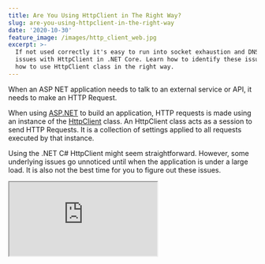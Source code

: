 ```yaml
---
title: Are You Using HttpClient in The Right Way?
slug: are-you-using-httpclient-in-the-right-way
date: '2020-10-30'
feature_image: /images/http_client_web.jpg
excerpt: >-
  If not used correctly it's easy to run into socket exhaustion and DNS related
  issues with HttpClient in .NET Core. Learn how to identify these issues and
  how to use HttpClient class in the right way.
---
```

When an ASP NET application needs to talk to an external service or API, it needs to make an HTTP Request.

When using [ASP.NET](http://asp.NET) to build an application, HTTP requests is made using an instance of the [HttpClient](https://docs.microsoft.com/en-us/dotnet/api/system.net.http.httpclient?view=netcore-3.1&WT.mc_id=AZ-MVP-5003875) class. An HttpClient class acts as a session to send HTTP Requests. It is a collection of settings applied to all requests executed by that instance.

Using the .NET C# HttpClient might seem straightforward. However, some underlying issues go unnoticed until when the application is under a large load. It is also not the best time for you to figure out these issues.

<iframe src="https://www.youtube.com/embed/bAXZx0zOeCU" />

So let's spend some time now and understand the proper way to use HttpClient class and avoid running into issues with it for your application.

## Common Issues When Using C# HttpClient

Before we go any further, let's first understand the common issues when using HttpClient and how to uncover them even when running on your local machine without any load.

Below I have a code sample used to talk to an external API, in this case, a [weather api](http://www.weatherapi.com/), to fetch weather details for a given city. The code instantiates a new instance of HttpClient, makes a GET request to the external API and returns the JSON response.

```csharp
using(var httpClient = new HttpClient())
{
    string APIURL = $"http://api.weatherapi.com/v1/current.json?key={API_KEY}&q={cityName}";
    var response =  await httpClient.GetAsync(APIURL);
    return await response.Content.ReadAsStringAsync();
}

```

It works fine; happy days. Let's move on to the next feature!

### Socket Exhaustion

But wait, let's take a second and fire up the command line. Let's see what's happening behind the scenes with the HttpClient and every execution of the above code.

We will use a popular command-line utility, [netstat](https://docs.microsoft.com/en-us/windows-server/administration/windows-commands/netstat), to look at the network statistics. It displays all active connections and details of it. Since we want to filter it down by the connections to the Weather API, let's filter it down using the API's IP address.

Running `ping api.weather.com` returns the IP address we want - `185.190.83.2`

Let’s use that to filter the records returned using the netstat command - `netstat -ano | findstr 185.190.83.2`

![Each request to the API opens a new socket and a connection to the external API. It leads to socket exhaustion problem.](/images/httpclient_socket_exhausition.jpg)

Every request to the API endpoint opens a new connection to the external API. As shown in the image above, you can see more network connections when running the `netstat` command after making requests to our API endpoint. Even after the HttpClient connection is disposed, it leaves the network connections in a TIME\_WAIT state.

_The TIME\_WAIT state means the connection is closed on one side (ours), but we''re still waiting to see if any additional packets come in because of a delay in the network connection._

These connections will eventually get closed after a timeout. However, as you can see, if there are many requests to the API, we can soon run of sockets to create (one per connection), and the application will throw an exception. The worst thing is such issues rarely happen in local development or testing unless you perform a load test on the application.

### DNS Changes Not Reflecting

If creating a new instance for every request is bad, the first solution that comes to our mind is the Singleton Pattern.

```csharp
private static HttpClient _httpClient;

public WeatherForecastController(ILogger<WeatherForecastController> logger)
{
    _logger = logger;
    if(_httpClient == null)
        _httpClient =  new HttpClient();
}

```

We can create a new instance of HttpClient and not dispose of for the application lifetime. In this case, we reuse the HttpClient instance, and so only one connection is maintained. It works fine as long as there are no DNS or other network-level changes to the external API's connection. If it happens, we will have to restart our API application to create a new HttpClient instance.

You can [read more about these issues](https://docs.microsoft.com/en-us/dotnet/architecture/microservices/implement-resilient-applications/use-httpclientfactory-to-implement-resilient-http-requests#issues-with-the-original-httpclient-class-available-in-net-core) using the HttpClient class directly in the official Microsoft documentation.

[![](/images/asp_net_core_banner.png)](https://www.youtube.com/playlist?list=PL59L9XrzUa-nqfCHIKazYMFRKapPNI4sP)

## Use IHttpClientFactory To Create HttpClient

Now that we know the issues let’s see how to fix this. The simplest way is to inject the `IHttpClient Factory` and create a new HttpClient instance from it.

```csharp
private readonly IHttpClientFactory _httpClientFactory;
public WeatherForecastController(IHttpClientFactory httpClientFactory)
{
     _httpClientFactory = httpClientFactory;
}

[HttpGet]
public async Task<string> Get(string cityName)
{
  var httpClient = _httpClientFactory.CreateClient();
    string APIURL = $"http://api.weatherapi.com/v1/current.json?key={API_KEY}&q={cityName}";
    ...
}

```

To enable Dependency Injection of the `IHttpClientFactory` instance we need to make sure to call `services.AddHttpClient()` method in `ConfigureServices` method of `Startup.cs`.

![Using IHttpClientFactory, even after making multiple calls, we see only one connection in the Established state when running netstat.](/images/httpclient_using_ihttpclientfactory.jpg)

Using the IHttpClientFactory [has several benefits](https://docs.microsoft.com/en-us/dotnet/architecture/microservices/implement-resilient-applications/use-httpclientfactory-to-implement-resilient-http-requests#benefits-of-using-ihttpclientfactory?WT.mc_id=AZ-MVP-5003875), including managing the lifetime of the network connections. Using the factory to create the client reuses connection from a connection pool, thereby not creating too many sockets. The connections are reused and automatically disposed to avoid DNS level issues.

If you are interested in learning more about how it works internally [checkout out this link here](https://docs.microsoft.com/en-us/dotnet/architecture/microservices/implement-resilient-applications/use-httpclientfactory-to-implement-resilient-http-requests#benefits-of-using-ihttpclientfactory?WT.mc_id=AZ-MVP-5003875).

### Consumption Patterns

There are different ways we can use IHttpClientFactory in our application code.

#### [Basic Usage](https://docs.microsoft.com/en-us/aspnet/core/fundamentals/http-requests?view=aspnetcore-3.1&WT.mc_id=AZ-MVP-5003875#basic-usage)

The above usage of IHttpClientFactory is referred to as **[Basic usage](https://docs.microsoft.com/en-us/aspnet/core/fundamentals/http-requests?view=aspnetcore-3.1&WT.mc_id=AZ-MVP-5003875#basic-usage)**, by directly injecting the factory instance into the Controller or class that requires an HttpClient instance. It works perfectly fine.

However, often when we need to make connections to external services, we also need a set of associated configuration details like URL, secret keys, special request headers, etc. While you can inject the configuration setting and other information into the Controller, the container soon starts violating the Single Responsibility Principle (SRP).

#### [Named Clients](https://docs.microsoft.com/en-us/aspnet/core/fundamentals/http-requests?view=aspnetcore-3.1&WT.mc_id=AZ-MVP-5003875#named-clients)

When using Named clients, the HttpClient instance configurations can be specified while registering the service with the Dependency Injection container. Instead of just calling the `services.AddHttpClient()` method in `Startup.cs,` we can add a client with a name and associated configuration.

Below we have a client with the name '_weather_,' and it also configures the BaseAddress to use for the client.

```csharp
services.AddHttpClient("weather", c =>
{
    c.BaseAddress = new Uri("http://api.weatherapi.com/v1/current.json");
})

```

In the Controller class, when we need to create a new HttpClient, we can use the name to create a specific client.

```csharp
  var httpClient = _httpClientFactory.CreateClient("weather");

```

#### [Typed clients](https://docs.microsoft.com/en-us/aspnet/core/fundamentals/http-requests?view=aspnetcore-3.1&WT.mc_id=AZ-MVP-5003875#typed-clients)

In the above code, we still need to hardcode the 'weather' string in the Controller and manually create a HttpClient ourselves.

To avoid calling the `CreateClient` method explicitly, we can use the Typed client pattern.

The external API calls are refactored into a separate class (`WeatherService`) for this pattern. This new class takes a dependency on the HttpClient directly, as shown below.

```csharp
public interface IWeatherService
{
    Task < string > Get(string cityName);
}

public class WeatherService: IWeatherService
{
    private HttpClient _httpClient;

    public WeatherService(HttpClient httpClient)
    {
        _httpClient = httpClient;
    }

    public async Task < string > Get(string cityName)
    {
        string APIURL = $ "?key={API_KEY}&q={cityName}";
        var response = await _httpClient.GetAsync(APIURL);
        return await response.Content.ReadAsStringAsync();
    }
}

```

When adding the new class, `WeatherService` to the Dependency Injection container, we can apply the relevant configuration, as shown below.

```csharp
services.AddHttpClient<IWeatherService,WeatherService>(c => {
      c.BaseAddress = new Uri("http://api.weatherapi.com/v1/current.json");
})

```

The Controller class can now use the `WeatherService` and call it to get back the relevant data, as shown below.

```csharp
public WeatherForecastController(IWeatherService weatherService)
{
    _weatherService = weatherService;
}

[HttpGet]
public async Task<string> Get(string cityName)
{
    return await _weatherService.Get(cityName);
}

```

By using IHttpClientFactory, we can solve all the initial issues that we saw with instantiating the HttpClient instance directly. After refactoring it to the Typed client consumption pattern, it is also well separated and easier to maintain. It drives us to write cleaner, loosely coupled code.

Are you using HttpClient the right way? Yes, you are now.

**References:**

-   [Make HTTP requests using IHttpClientFactory in ASP.NET Core](https://docs.microsoft.com/en-us/aspnet/core/fundamentals/http-requests?view=aspnetcore-3.1&WT.mc_id=AZ-MVP-5003875#named-clients)
-   [Use IHttpClientFactory to implement resilient HTTP requests](https://docs.microsoft.com/en-us/dotnet/architecture/microservices/implement-resilient-applications/use-httpclientfactory-to-implement-resilient-http-requests#how-to-use-typed-clients-with-ihttpclientfactory?WT.mc_id=AZ-MVP-5003875)
-   [You're using HttpClient wrong and it's destabilizing your software](https://aspnetmonsters.com/2016/08/2016-08-27-httpclientwrong/)
